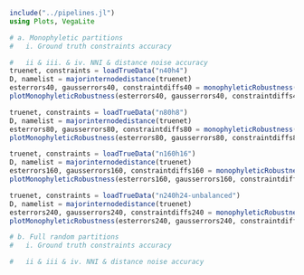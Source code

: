 ```{julia}
include("../pipelines.jl")
using Plots, VegaLite
```

```{julia}
# a. Monophyletic partitions
#   i. Ground truth constraints accuracy

#   ii & iii. & iv. NNI & distance noise accuracy
truenet, constraints = loadTrueData("n40h4")
D, namelist = majorinternodedistance(truenet)
esterrors40, gausserrors40, constraintdiffs40 = monophyleticRobustness(truenet, constraints, D, namelist, nsim=2500)
plotMonophyleticRobustness(esterrors40, gausserrors40, constraintdiffs40)

truenet, constraints = loadTrueData("n80h8")
D, namelist = majorinternodedistance(truenet)
esterrors80, gausserrors80, constraintdiffs80 = monophyleticRobustness(truenet, constraints, D, namelist, nsim=2500)
plotMonophyleticRobustness(esterrors80, gausserrors80, constraintdiffs80)

truenet, constraints = loadTrueData("n160h16")
D, namelist = majorinternodedistance(truenet)
esterrors160, gausserrors160, constraintdiffs160 = monophyleticRobustness(truenet, constraints, D, namelist, nsim=2500)
plotMonophyleticRobustness(esterrors160, gausserrors160, constraintdiffs160)

truenet, constraints = loadTrueData("n240h24-unbalanced")
D, namelist = majorinternodedistance(truenet)
esterrors240, gausserrors240, constraintdiffs240 = monophyleticRobustness(truenet, constraints, D, namelist, nsim=2500)
plotMonophyleticRobustness(esterrors240, gausserrors240, constraintdiffs240)

# b. Full random partitions
#   i. Ground truth constraints accuracy

#   ii & iii & iv. NNI & distance noise accuracy

```